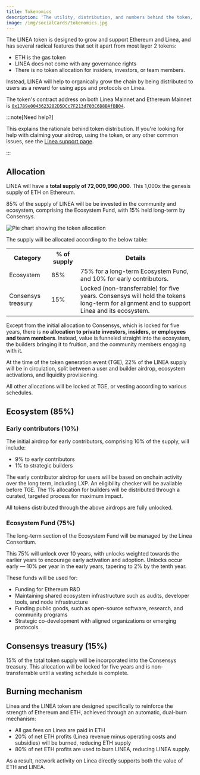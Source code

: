 ```yaml
---
title: Tokenomics
description: 'The utility, distribution, and numbers behind the token, LINEA.'
image: /img/socialCards/tokenomics.jpg
---
```


The LINEA token is designed to grow and support Ethereum and Linea, and has several radical features 
that set it apart from most layer 2 tokens:
- ETH is the gas token
- LINEA does not come with any governance rights
- There is no token allocation for insiders, investors, or team members.

Instead, LINEA will help to organically grow the chain by being distributed to users as a reward for 
using apps and protocols on Linea. 

The token's contract address on both Linea Mainnet and Ethereum Mainnet is [`0x1789e0043623282D5DCc7F213d703C6D8BAfBB04`](https://lineascan.build/address/0x1789e0043623282D5DCc7F213d703C6D8BAfBB04).

:::note[Need help?]

This explains the rationale behind token distribution. If you're looking for help with claiming your 
airdrop, using the token, or any other common issues, see the [Linea support page](https://support.linea.build/linea-hub/airdrop).

:::

## Allocation

LINEA will have a **total supply of 72,009,990,000**. This 1,000x the genesis supply of ETH on 
Ethereum.

85% of the supply of LINEA will be be invested in the community and ecosystem, comprising the 
Ecosystem Fund, with 15% held long-term by Consensys.

<div class="center-container">
  <div class="img-large">
    <img
      src="/img/technology/tokenomics/allocation.png"
      alt="Pie chart showing the token allocation"
    />
  </div>
</div>

The supply will be allocated according to the below table:

<table>
	<tr>
		<th>Category</th>
		<th>% of supply</th>
		<th>Details</th>
	</tr>
	<tr>
		<td>Ecosystem</td>
		<td>85%</td>
		<td>75% for a long-term Ecosystem Fund, and 10% for early contributors.</td>
	</tr>
	<tr>
		<td>Consensys treasury</td>
		<td>15%</td>
		<td>Locked (non-transferrable) for five years. Consensys will hold the tokens long-term for 
		alignment and to support Linea and its ecosystem.</td>
	</tr>
</table>

Except from the initial allocation to Consensys, which is locked for five years, there is **no 
allocation to private investors, insiders, or employees and team members**. Instead, value is 
funneled straight into the ecosystem, the builders bringing it to fruition, and the community members 
engaging with it. 

At the time of the token generation event (TGE), 22% of the LINEA supply will be in circulation, 
split between a user and builder airdrop, ecosystem activations, and liquidity provisioning.

All other allocations will be locked at TGE, or vesting according to various schedules.

## Ecosystem (85%)

### Early contributors (10%)

The initial airdrop for early contributors, comprising 10% of the supply, will include:
- 9% to early contributors
- 1% to strategic builders

The early contributor airdrop for users will be based on onchain activity over the long term, including 
LXP. An eligibility checker will be available before TGE. The 1% allocation for builders will be 
distributed through a curated, targeted process for maximum impact.
	
All tokens distributed through the above airdrops are fully unlocked.

### Ecosystem Fund (75%)

The long-term section of the Ecosystem Fund will be managed by the Linea Consortium.

This 75% will unlock over 10 years, with unlocks weighted towards the earlier years to encourage 
early activation and adoption. Unlocks occur early — 10% per year in the early years, tapering to 2% 
by the tenth year.

These funds will be used for:
- Funding for Ethereum R&D
- Maintaining shared ecosystem infrastructure such as audits, developer tools, and node infrastructure
- Funding public goods, such as open-source software, research, and community programs
- Strategic co-development with aligned organizations or emerging protocols.

## Consensys treasury (15%)

15% of the total token supply will be incorporated into the Consensys treasury. This allocation will 
be locked for five years and is non-transferrable until a vesting schedule is complete.

## Burning mechanism

Linea and the LINEA token are designed specifically to reinforce the strength of Ethereum and ETH, 
achieved through an automatic, dual-burn mechanism:
- All gas fees on Linea are paid in ETH
- 20% of net ETH profits (Linea revenue minus operating costs and subsidies) will be burned, 
  reducing ETH supply
- 80% of net ETH profits are used to burn LINEA, reducing LINEA supply.

As a result, network activity on Linea directly supports both the value of ETH and LINEA. 

